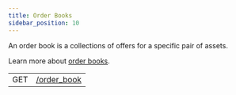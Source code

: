```yaml
---
title: Order Books
sidebar_position: 10
---
```



An order book is a collections of offers for a specific pair of assets.

Learn more about [order books](../../../../../learn/glossary.mdx#decentralized-exchange).

<EndpointsTable title="Endpoints">

|     |                             |
| --- | --------------------------- |
| GET | [/order_book](./single.mdx) |

</EndpointsTable>
